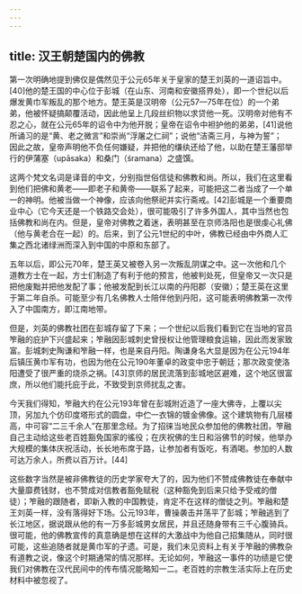 ```yaml
---
---
---
```

title: 汉王朝楚国内的佛教
---



第一次明确地提到佛仅是偶然见于公元65年关于皇家的楚王刘英的一道诏旨中。[40]他的楚王国的中心位于彭城（在山东、河南和安徽搭界处），即一个世纪以后爆发黄巾军叛乱的那个地方。楚王英是汉明帝（公元57—75年在位）的一个弟弟，他被怀疑搞颠覆活动，因此他呈上几段丝织物以求贷他一死。汉明帝对他有不忍之心，就在公元65年的诏令中为他开脱；皇帝在诏令中袒护他的弟弟，[41]说他所诵习的是“黄、老之微言”和崇尚“浮屠之仁祠”；说他“洁斋三月，与神为誓”；　因此之故，皇帝声明他不负任何嫌疑，并把他的缣纨还给了他，以助在楚王藩邸举行的伊蒲塞（upāsaka）和桑门（śramana）之盛馔。

这两个梵文名词是译音的中文，分别指世俗信徒和佛教和尚。所以，我们在这里看到他们把佛和黄老——即老子和黄帝——联系了起来，可能把这二者当成了一个单一的神明。他被当做一个神像，应该向他祭祀并实行斋戒。[42]彭城是一个重要商业中心（它今天还是一个铁路交会处），很可能吸引了许多外国人，其中当然也包括佛教和尚在内。但是，皇帝对佛教之着迷，表明甚至在京师洛阳也是很虔心礼佛（他与黄老合在一起）的。后来，到了公元1世纪的中叶，佛教已经由中外商人汇集之西北诸绿洲而深入到中国的中原和东部了。

五年以后，即公元70年，楚王英又被卷入另一次叛乱阴谋之中。这一次他和几个道教方士在一起，方士们制造了有利于他的预言，他被判处死，但皇帝又一次只是把他废黜并把他发配了事；他被发配到长江以南的丹阳郡（安徽）；楚王英在这里于第二年自杀。可能至少有几名佛教人士陪伴他到丹阳，这可能表明佛教第一次传入了中国南方，即江南地带。

但是，刘英的佛教社团在彭城存留了下来；一个世纪以后我们看到它在当地的官员笮融的庇护下兴盛起来；笮融因彭城刺史曾授权让他管理粮食运输，因此而发家致富。彭城刺史陶谦和笮融一样，也是来自丹阳。陶谦身名大显是因为在公元194年后镇压黄巾军有功，也因为他在公元190年董卓的政变中忠于朝廷；那次政变使洛阳遭受了很严重的烧杀之祸。[43]京师的居民流落到彭城地区避难，这个地区很富庶，所以他们能托庇于此，不致受到京师扰乱之害。

今天我们得知，笮融大约在公元193年曾在彭城附近造了一座大佛寺，上覆以尖顶，另加九个仿印度塔形式的圆盘，中伫一衣锦的镀金佛像。这个建筑物有几层楼高，中可容“二三千余人”在那里念经。为了招徕当地民众参加他的佛教社团，笮融自己主动给这些老百姓豁免国家的徭役；在庆祝佛的生日和浴佛节的时候，他举办大规模的集体庆祝活动，长长地布席于路，让参加者有饭吃，有酒喝。参加的人数可达万余人，所费以百万计。[44]

这些数字当然是被非佛教徒的历史学家夸大了的，因为他们不赞成佛教徒在奉献中大量靡费钱财，也不赞成对信教者豁免赋税（这种豁免到后来只给予受戒的僧徒）；笮融的跟随者，即新入教的中国教徒，肯定不在这样的僧徒之列。笮融和楚王刘英一样，没有落得好下场。公元193年，曹操袭击并荡平了彭城；笮融逃到了长江地区，据说跟从他的有一万多彭城男女居民，并且还随身带有三千心腹骑兵。很可能，他的佛教宣传的真意确是想在这样的大激战中为他自己招集随从，同时很可能，这些追随者就是黄巾军的孑遗。可是，我们未见资料上有关于笮融的佛教杂有道教之说，像这个时期通常的情况那样。无论如何，笮融这一事件的功绩是它使我们对佛教在汉代民间中的传布情况能略知一二。老百姓的宗教生活实际上在历史材料中被忽视了。
